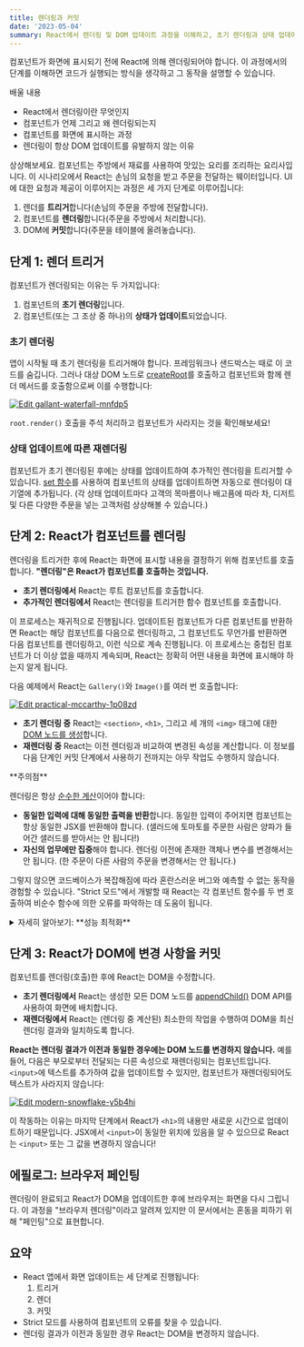 ```yaml
---
title: 렌더링과 커밋
date: '2023-05-04'
summary: React에서 렌더링 및 DOM 업데이트 과정을 이해하고, 초기 렌더링과 상태 업데이트를 통한 재렌더링, 그리고 DOM 커밋 단계를 파악합니다.
---
```


<TOCInline toc={props.toc} asDisclosure />


컴포넌트가 화면에 표시되기 전에 React에 의해 렌더링되어야 합니다. 이 과정에서의 단계를 이해하면 코드가 실행되는 방식을 생각하고 그 동작을 설명할 수 있습니다.

배울 내용

- React에서 렌더링이란 무엇인지
- 컴포넌트가 언제 그리고 왜 렌더링되는지
- 컴포넌트를 화면에 표시하는 과정
- 렌더링이 항상 DOM 업데이트를 유발하지 않는 이유

상상해보세요. 컴포넌트는 주방에서 재료를 사용하여 맛있는 요리를 조리하는 요리사입니다. 이 시나리오에서 React는 손님의 요청을 받고 주문을 전달하는 웨이터입니다. UI에 대한 요청과 제공이 이루어지는 과정은 세 가지 단계로 이루어집니다:

1. 렌더를 **트리거**합니다(손님의 주문을 주방에 전달합니다).
2. 컴포넌트를 **렌더링**합니다(주문을 주방에서 처리합니다).
3. DOM에 **커밋**합니다(주문을 테이블에 올려놓습니다).

## 단계 1: 렌더 트리거

컴포넌트가 렌더링되는 이유는 두 가지입니다:

1. 컴포넌트의 **초기 렌더링**입니다.
2. 컴포넌트(또는 그 조상 중 하나)의 **상태가 업데이트**되었습니다.

### 초기 렌더링

앱이 시작될 때 초기 렌더링을 트리거해야 합니다. 프레임워크나 샌드박스는 때로 이 코드를 숨깁니다. 그러나 대상 DOM 노드로 [createRoot](https://react.dev/reference/react-dom/client/createRoot)를 호출하고 컴포넌트와 함께 렌더 메서드를 호출함으로써 이를 수행합니다:

[![Edit gallant-waterfall-mnfdp5](https://codesandbox.io/static/img/play-codesandbox.svg)](https://codesandbox.io/s/gallant-waterfall-mnfdp5?autoresize=1&fontsize=14&hidenavigation=1&theme=dark)

`root.render()` 호출을 주석 처리하고 컴포넌트가 사라지는 것을 확인해보세요!

### 상태 업데이트에 따른 재렌더링

컴포넌트가 초기 렌더링된 후에는 상태를 업데이트하여 추가적인 렌더링을 트리거할 수 있습니다. [set 함수](https://react.dev/reference/react/useState#setstate)를 사용하여 컴포넌트의 상태를 업데이트하면 자동으로 렌더링이 대기열에 추가됩니다. (각 상태 업데이트마다 고객의 목마름이나 배고픔에 따라 차, 디저트 및 다른 다양한 주문을 넣는 고객처럼 상상해볼 수 있습니다.)

## 단계 2: React가 컴포넌트를 렌더링

렌더링을 트리거한 후에 React는 화면에 표시할 내용을 결정하기 위해 컴포넌트를 호출합니다. **"렌더링"은 React가 컴포넌트를 호출하는 것입니다.**

- **초기 렌더링에서** React는 루트 컴포넌트를 호출합니다.
- **추가적인 렌더링에서** React는 렌더링을 트리거한 함수 컴포넌트를 호출합니다.

이 프로세스는 재귀적으로 진행됩니다. 업데이트된 컴포넌트가 다른 컴포넌트를 반환하면 React는 해당 컴포넌트를 다음으로 렌더링하고, 그 컴포넌트도 무언가를 반환하면 다음 컴포넌트를 렌더링하고, 이런 식으로 계속 진행됩니다. 이 프로세스는 중첩된 컴포넌트가 더 이상 없을 때까지 계속되며, React는 정확히 어떤 내용을 화면에 표시해야 하는지 알게 됩니다.

다음 예제에서 React는 `Gallery()`와 `Image()`를 여러 번 호출합니다:

[![Edit practical-mccarthy-1p08zd](https://codesandbox.io/static/img/play-codesandbox.svg)](https://codesandbox.io/s/practical-mccarthy-1p08zd?autoresize=1&fontsize=14&hidenavigation=1&theme=dark)


- **초기 렌더링 중** React는 `<section>`, `<h1>`, 그리고 세 개의 `<img>` 태그에 대한 [DOM 노드를 생성](https://developer.mozilla.org/docs/Web/API/Document/createElement)합니다.
- **재렌더링 중** React는 이전 렌더링과 비교하여 변경된 속성을 계산합니다. 이 정보를 다음 단계인 커밋 단계에서 사용하기 전까지는 아무 작업도 수행하지 않습니다.

<Callout type="warning">
**주의점**

렌더링은 항상 [순수한 계산](https://react.dev/learn/keeping-components-pure)이어야 합니다:

- **동일한 입력에 대해 동일한 출력을 반환**합니다. 동일한 입력이 주어지면 컴포넌트는 항상 동일한 JSX를 반환해야 합니다. (샐러드에 토마토를 주문한 사람은 양파가 들어간 샐러드를 받아서는 안 됩니다!)
- **자신의 업무에만 집중**해야 합니다. 렌더링 이전에 존재한 객체나 변수를 변경해서는 안 됩니다. (한 주문이 다른 사람의 주문을 변경해서는 안 됩니다.)

그렇지 않으면 코드베이스가 복잡해짐에 따라 혼란스러운 버그와 예측할 수 없는 동작을 경험할 수 있습니다. "Strict 모드"에서 개발할 때 React는 각 컴포넌트 함수를 두 번 호출하여 비순수 함수에 의한 오류를 파악하는 데 도움이 됩니다.
</Callout>

<details className="bg-gray-100 p-2 rounded-md">
  <summary>자세히 알아보기: **성능 최적화**</summary>


업데이트된 컴포넌트의 모든 중첩된 컴포넌트를 렌더링하는 기본 동작은 트리에서 상위에 위치한 업데이트된 컴포넌트의 성능에는 적합하지 않습니다. 성능 문제가 발생하는 경우, [성능](https://reactjs.org/docs/optimizing-performance.html) 섹션에 설명된 몇 가지 최적화 방법을 선택적으로 사용하여 문제를 해결할 수 있습니다. **너무 일찍 최적화하지 마세요!**
</details>

## 단계 3: React가 DOM에 변경 사항을 커밋

컴포넌트를 렌더링(호출)한 후에 React는 DOM을 수정합니다.

- **초기 렌더링에서** React는 생성한 모든 DOM 노드를 [appendChild()](https://developer.mozilla.org/docs/Web/API/Node/appendChild) DOM API를 사용하여 화면에 배치합니다.
- **재렌더링에서** React는 (렌더링 중 계산된) 최소한의 작업을 수행하여 DOM을 최신 렌더링 결과와 일치하도록 합니다.

**React는 렌더링 결과가 이전과 동일한 경우에는 DOM 노드를 변경하지 않습니다.** 예를 들어, 다음은 부모로부터 전달되는 다른 속성으로 재렌더링되는 컴포넌트입니다. `<input>`에 텍스트를 추가하여 값을 업데이트할 수 있지만, 컴포넌트가 재렌더링되어도 텍스트가 사라지지 않습니다:

[![Edit modern-snowflake-y5b4hi](https://codesandbox.io/static/img/play-codesandbox.svg)](https://codesandbox.io/s/modern-snowflake-y5b4hi?autoresize=1&fontsize=14&hidenavigation=1&theme=dark)


이 작동하는 이유는 마지막 단계에서 React가 `<h1>`의 내용만 새로운 시간으로 업데이트하기 때문입니다. JSX에서 `<input>`이 동일한 위치에 있음을 알 수 있으므로 React는 `<input>` 또는 그 값을 변경하지 않습니다!

## 에필로그: 브라우저 페인팅

렌더링이 완료되고 React가 DOM을 업데이트한 후에 브라우저는 화면을 다시 그립니다. 이 과정을 "브라우저 렌더링"이라고 알려져 있지만 이 문서에서는 혼동을 피하기 위해 "페인팅"으로 표현합니다.

## 요약

- React 앱에서 화면 업데이트는 세 단계로 진행됩니다:
    1. 트리거
    2. 렌더
    3. 커밋
- Strict 모드를 사용하여 컴포넌트의 오류를 찾을 수 있습니다.
- 렌더링 결과가 이전과 동일한 경우 React는 DOM을 변경하지 않습니다.

